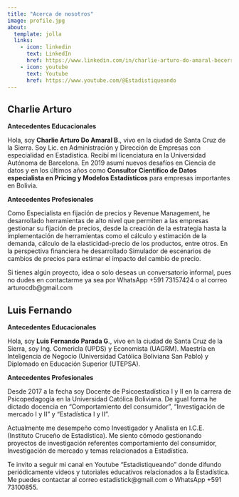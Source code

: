 ```yaml
---
title: "Acerca de nosotros"
image: profile.jpg
about:
  template: jolla
  links:
    - icon: linkedin
      text: LinkedIn
      href: https://www.linkedin.com/in/charlie-arturo-do-amaral-becerra/
    - icon: youtube
      text: Youtube
      href: https://www.youtube.com/@Estadistiqueando
---
```


::: panel-tabset
## Charlie Arturo

**Antecedentes Educacionales**

Hola, soy **Charlie Arturo Do Amaral B**., vivo en la ciudad de Santa Cruz de la Sierra. Soy Lic. en Administración y Dirección de Empresas con especialidad en Estadística. Recibí mi licenciatura en la Universidad Autónoma de Barcelona. En 2019 asumí nuevos desafíos en Ciencia de datos y en los últimos años como **Consultor Científico de Datos** **especialista en Pricing y Modelos Estadísticos** para empresas importantes en Bolivia.

**Antecedentes Profesionales**

Como Especialista en fijación de precios y Revenue Management, he desarrollado herramientas de alto nivel que permiten a las empresas gestionar su fijación de precios, desde la creación de la estrategia hasta la implementación de herramientas como el cálculo y estimación de la demanda, cálculo de la elasticidad-precio de los productos, entre otros. En la perspectiva financiera he desarrollado Simulador de escenarios de cambios de precios para estimar el impacto del cambio de precio.

Si tienes algún proyecto, idea o solo deseas un conversatorio informal, pues no dudes en contactarme ya sea por WhatsApp +591 73157424 o al correo arturocdb\@gmail.com

## Luis Fernando

**Antecedentes Educacionales**

Hola, soy **Luis Fernando Parada G**., vivo en la ciudad de Santa Cruz de la Sierra, soy Ing. Comericla (UPDS) y Economista (UAGRM). Maestría en Inteligencia de Negocio (Universidad Católica Boliviana San Pablo) y Diplomado en Educación Superior (UTEPSA).

**Antecedentes Profesionales**

Desde 2017 a la fecha soy Docente de Psicoestadística I y II en la carrera de Psicopedagogía en la Universidad Católica Boliviana. De igual forma he dictado docencia en "Comportamiento del consumidor", "Investigación de mercado I y II" y "Estadística I y II".

Actualmente me desempeño como Investigador y Analista en I.C.E. (Instituto Cruceño de Estadística). Me siento cómodo gestionando proyectos de investigación referentes comportamiento del consumidor, Investigación de mercado y temas relacionados a Estadística.

Te invito a seguir mi canal en Youtube "Estadistiqueando" donde difundo periódicamente videos y tutoriales educativos relacionados a la Estadística. Me puedes contactar al correo estadistick\@gmail.com o WhatsApp +591 73100855.
:::
